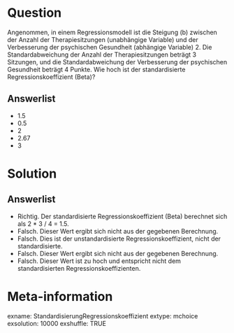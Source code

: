 Question
========

Angenommen, in einem Regressionsmodell ist die Steigung (b) zwischen der Anzahl der Therapiesitzungen (unabhängige Variable) und der Verbesserung der psychischen Gesundheit (abhängige Variable) 2. Die Standardabweichung der Anzahl der Therapiesitzungen beträgt 3 Sitzungen, und die Standardabweichung der Verbesserung der psychischen Gesundheit beträgt 4 Punkte. Wie hoch ist der standardisierte Regressionskoeffizient (Beta)?

Answerlist
----------

* 1.5
* 0.5
* 2
* 2.67
* 3

Solution
========

Answerlist
----------

* Richtig. Der standardisierte Regressionskoeffizient (Beta) berechnet sich als 2 * 3 / 4 = 1.5.
* Falsch. Dieser Wert ergibt sich nicht aus der gegebenen Berechnung.
* Falsch. Dies ist der unstandardisierte Regressionskoeffizient, nicht der standardisierte.
* Falsch. Dieser Wert ergibt sich nicht aus der gegebenen Berechnung.
* Falsch. Dieser Wert ist zu hoch und entspricht nicht dem standardisierten Regressionskoeffizienten.

Meta-information
================
exname: StandardisierungRegressionskoeffizient
extype: mchoice 
exsolution: 10000
exshuffle: TRUE
